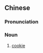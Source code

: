 {{also|小甜饼}}
==Chinese==
{{zh-forms|s=小甜饼}}

===Pronunciation===
{{zh-pron
|m=xiǎotiánbǐng
|c=siu2 tim4 beng2
|cat=n
}}

===Noun===
{{zh-noun}}

# [[cookie]]